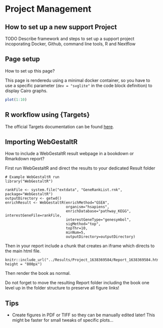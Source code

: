 # Project Management

## How to set up a new support Project

TODO Describe framework and steps to set up a support project incoporating Docker, Github, command line tools, R and Nextflow

## Page setup

How to set up this page?

This page is renderedu using a minimal docker container, so you have to use a specific parameter (`dev = "svglite"` in the code block definition) to display Cairo graphs.

```r
plot(1:10)
```

## R workflow using {Targets}

The official Targets documentation can be found [here](https://books.ropensci.org/targets/){target="blank"}.

## Importing WebGestaltR

How to include a WebGestaltR result webpage in a bookdown or Rmarkdown report?

First run WebGestaltR and direct the results to your dedicated Result folder

```
# Example WebGestaltR run
library("WebGestaltR")

rankFile <- system.file("extdata", "GeneRankList.rnk", package="WebGestaltR")
outputDirectory <- getwd()
enrichResult <- WebGestaltR(enrichMethod="GSEA", 
                            organism="hsapiens",
                            enrichDatabase="pathway_KEGG", interestGeneFile=rankFile,
                            interestGeneType="genesymbol", 
                            sigMethod="top", 
                            topThr=10, 
                            minNum=5,
                            outputDirectory=outputDirectory)
```

Then in your report include a chunk that creates an iframe which directs to the main html file.

```
knitr::include_url("../Results/Project_1638369584/Report_1638369584.html", height = "800px")
```

Then render the book as normal.

::: {.rmdnote}

Do not forget to move the resulting Report folder including the book one level up in the folder structure to preserve all figure links!

:::

## Tips

- Create figures in PDF or TIFF so they can be manually edited later! This might be faster for small tweaks of specific plots...

